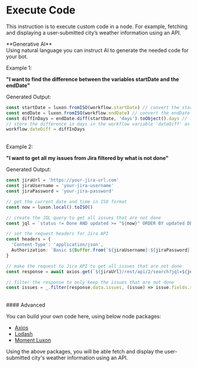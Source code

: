 
# Execute Code

This instruction is to execute custom code in a node. For example, fetching and displaying a user-submitted city’s weather information using an API.

<Callout>
  **Generative AI** <br/>
  Using natural language you can instruct AI to generate the needed code for your bot.
</Callout>

Example 1:

**"I want to find the difference between the variables startDate and the endDate"**

Generated Output:

```typescript
const startDate = luxon.fromISO(workflow.startDate) // convert the startDate string to a luxon DateTime object
const endDate = luxon.fromISO(workflow.endDate) // convert the endDate string to a luxon DateTime object
const diffInDays = endDate.diff(startDate, 'days').toObject().days // find the difference between the two dates in days
// store the difference in days in the workflow variable 'dateDiff' as requested
workflow.dateDiff = diffInDays
```

<br />
Example 2:

**"I want to get all my issues from Jira filtered by what is not done"**<br/>

Generated Output:

```typescript
const jiraUrl = 'https://your-jira-url.com'
const jiraUsername = 'your-jira-username'
const jiraPassword = 'your-jira-password'

// get the current date and time in ISO format
const now = luxon.local().toISO()

// create the JQL query to get all issues that are not done
const jql = `status != Done AND updated >= "${now}" ORDER BY updated DESC`

// set the request headers for Jira API
const headers = {
  'Content-Type': 'application/json',
  Authorization: `Basic ${Buffer.from(`${jiraUsername}:${jiraPassword}`).toString('base64')}`,
}

// make the request to Jira API to get all issues that are not done
const response = await axios.get(`${jiraUrl}/rest/api/2/search?jql=${jql}`, { headers })

// filter the response to only keep the issues that are not done
const issues = _.filter(response.data.issues, (issue) => issue.fields.status.name !== 'Done')
```

<br />
#### Advanced

You can build your own code here, using below node packages:

- [Axios](https://axios-http.com/docs/api_intro)
- [Lodash](https://lodash.com/docs/4.17.15)
- [Moment Luxon](https://moment.github.io/luxon/#/?id=luxon)

Using the above packages, you will be able fetch and display the user-submitted city's weather information using an API.
